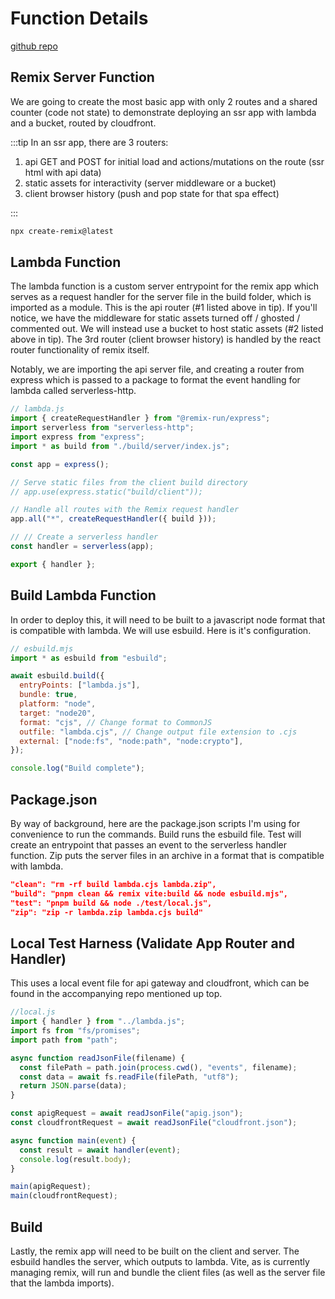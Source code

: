 # Function Details

[github repo](https://github.com/bronifty/rspress-blog/tree/main/blog-app-examples/remix-lambda)

## Remix Server Function

We are going to create the most basic app with only 2 routes and a shared counter (code not state) to demonstrate deploying an ssr app with lambda and a bucket, routed by cloudfront.

:::tip
In an ssr app, there are 3 routers:

1. api GET and POST for initial load and actions/mutations on the route (ssr html with api data)
2. static assets for interactivity (server middleware or a bucket)
3. client browser history (push and pop state for that spa effect)

:::

```sh
npx create-remix@latest
```

## Lambda Function

The lambda function is a custom server entrypoint for the remix app which serves as a request handler for the server file in the build folder, which is imported as a module. This is the api router (#1 listed above in tip). If you'll notice, we have the middleware for static assets turned off / ghosted / commented out. We will instead use a bucket to host static assets (#2 listed above in tip). The 3rd router (client browser history) is handled by the react router functionality of remix itself.

Notably, we are importing the api server file, and creating a router from express which is passed to a package to format the event handling for lambda called serverless-http.

```js
// lambda.js
import { createRequestHandler } from "@remix-run/express";
import serverless from "serverless-http";
import express from "express";
import * as build from "./build/server/index.js";

const app = express();

// Serve static files from the client build directory
// app.use(express.static("build/client"));

// Handle all routes with the Remix request handler
app.all("*", createRequestHandler({ build }));

// // Create a serverless handler
const handler = serverless(app);

export { handler };
```

## Build Lambda Function

In order to deploy this, it will need to be built to a javascript node format that is compatible with lambda. We will use esbuild. Here is it's configuration.

```js
// esbuild.mjs
import * as esbuild from "esbuild";

await esbuild.build({
  entryPoints: ["lambda.js"],
  bundle: true,
  platform: "node",
  target: "node20",
  format: "cjs", // Change format to CommonJS
  outfile: "lambda.cjs", // Change output file extension to .cjs
  external: ["node:fs", "node:path", "node:crypto"],
});

console.log("Build complete");
```

## Package.json

By way of background, here are the package.json scripts I'm using for convenience to run the commands. Build runs the esbuild file. Test will create an entrypoint that passes an event to the serverless handler function. Zip puts the server files in an archive in a format that is compatible with lambda.

```json
"clean": "rm -rf build lambda.cjs lambda.zip",
"build": "pnpm clean && remix vite:build && node esbuild.mjs",
"test": "pnpm build && node ./test/local.js",
"zip": "zip -r lambda.zip lambda.cjs build"
```

## Local Test Harness (Validate App Router and Handler)

This uses a local event file for api gateway and cloudfront, which can be found in the accompanying repo mentioned up top.

```js
//local.js
import { handler } from "../lambda.js";
import fs from "fs/promises";
import path from "path";

async function readJsonFile(filename) {
  const filePath = path.join(process.cwd(), "events", filename);
  const data = await fs.readFile(filePath, "utf8");
  return JSON.parse(data);
}

const apigRequest = await readJsonFile("apig.json");
const cloudfrontRequest = await readJsonFile("cloudfront.json");

async function main(event) {
  const result = await handler(event);
  console.log(result.body);
}

main(apigRequest);
main(cloudfrontRequest);
```

## Build

Lastly, the remix app will need to be built on the client and server. The esbuild handles the server, which outputs to lambda. Vite, as is currently managing remix, will run and bundle the client files (as well as the server file that the lambda imports).
